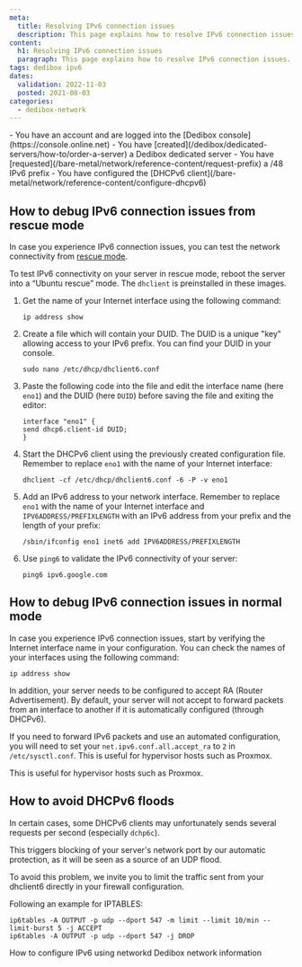 ```yaml
---
meta:
  title: Resolving IPv6 connection issues
  description: This page explains how to resolve IPv6 connection issues.
content:
  h1: Resolving IPv6 connection issues
  paragraph: This page explains how to resolve IPv6 connection issues.
tags: dedibox ipv6 
dates:
  validation: 2022-11-03
  posted: 2021-08-03
categories:
  - dedibox-network
---
```


<Message type="requirement">
  - You have an account and are logged into the [Dedibox console](https://console.online.net)
  - You have [created](/dedibox/dedicated-servers/how-to/order-a-server) a Dedibox dedicated server
  - You have [requested](/bare-metal/network/reference-content/request-prefix) a /48 IPv6 prefix
  - You have configured the [DHCPv6 client](/bare-metal/network/reference-content/configure-dhcpv6)
</Message>


## How to debug IPv6 connection issues from rescue mode

In case you experience IPv6 connection issues, you can test the network connectivity from [rescue mode](/dedibox/dedicated-servers/how-to/use-rescue-mode/).

To test IPv6 connectivity on your server in rescue mode, reboot the server into a “Ubuntu rescue” mode. The `dhclient` is preinstalled in these images.

1. Get the name of your Internet interface using the following command: 
    ```
    ip address show
    ```
2. Create a file which will contain your DUID. The DUID is a unique "key" allowing access to your IPv6 prefix. You can find your DUID in your console.
    ```
    sudo nano /etc/dhcp/dhclient6.conf
    ```
3. Paste the following code into the file and edit the interface name (here `eno1`) and the DUID (here `DUID`) before saving the file and exiting the editor:
    ```
    interface "eno1" {
    send dhcp6.client-id DUID;
    }
    ```
4. Start the DHCPv6 client using the previously created configuration file. Remember to replace `eno1` with the name of your Internet interface:
    ```
    dhclient -cf /etc/dhcp/dhclient6.conf -6 -P -v eno1 
    ```
5. Add an IPv6 address to your network interface. Remember to replace `eno1` with the name of your Internet interface and `IPV6ADDRESS/PREFIXLENGTH` with an IPv6 address from your prefix and the length of your prefix:
    ```
    /sbin/ifconfig eno1 inet6 add IPV6ADDRESS/PREFIXLENGTH
    ```
6. Use `ping6` to validate the IPv6 connectivity of your server:
    ```
    ping6 ipv6.google.com
    ```

## How to debug IPv6 connection issues in normal mode

In case you experience IPv6 connection issues, start by verifying the Internet interface name in your configuration. You can check the names of your interfaces using the following command:

```
ip address show
```

In addition, your server needs to be configured to accept RA (Router Advertisement).
By default, your server will not accept to forward packets from an interface to another if it is automatically configured (through DHCPv6).

If you need to forward IPv6 packets and use an automated configuration, you will need to set your `net.ipv6.conf.all.accept_ra` to `2` in `/etc/sysctl.conf`. This is useful for hypervisor hosts such as Proxmox.

This is useful for hypervisor hosts such as Proxmox.

## How to avoid DHCPv6 floods 

In certain cases, some DHCPv6 clients may unfortunately sends several requests per second (especially `dchp6c`).

This triggers blocking of your server's network port by our automatic protection, as it will be seen as a source of an UDP flood.

To avoid this problem, we invite you to limit the traffic sent from your dhclient6 directly in your firewall configuration.

Following an example for IPTABLES:

```
ip6tables -A OUTPUT -p udp --dport 547 -m limit --limit 10/min --limit-burst 5 -j ACCEPT
ip6tables -A OUTPUT -p udp --dport 547 -j DROP
```


<Navigation title="See Also">
  <PreviousButton to="/bare-metal/network/reference-content/configure-ipv6-networkd/">How to configure IPv6 using networkd</PreviousButton>
  <NextButton to="/bare-metal/network/reference-content/dedibox-network-info/">Dedibox network information</NextButton>
</Navigation>
